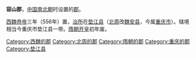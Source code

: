 '''容山郡'''，[[中国|中国]][[南北朝|南北朝]]时设置的[[郡|郡]]。

[[西魏恭帝|西魏恭帝]]三年（556年）置，[[治所|治所]]在[[垫江县|垫江县]]（[[北周|北周]]改[[魏安县|魏安县]]，今属[[重庆市|重庆市]]）。辖境相当今重庆市垫江县一带。[[隋朝|隋朝]][[开皇|开皇]]初年废。 

{{重庆行政区划小作品}}
{{DEFAULTSORT:R}}
[[Category:西魏的郡|Category:西魏的郡]]
[[Category:北周的郡|Category:北周的郡]]
[[Category:隋朝的郡|Category:隋朝的郡]]
[[Category:重庆的郡|Category:重庆的郡]]
[[Category:垫江县|Category:垫江县]]